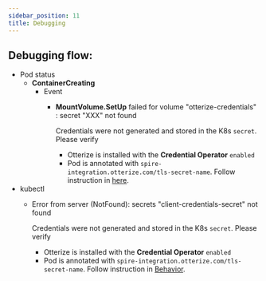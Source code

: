 ```yaml
---
sidebar_position: 11
title: Debugging
---
```


## Debugging flow:

- Pod status
  - **ContainerCreating**
    - Event
      - **MountVolume.SetUp** failed for volume "otterize-credentials" : secret "XXX" not found
      
          Credentials were not generated and stored in the K8s `secret`. Please verify
          - Otterize is installed with the **Credential Operator** `enabled`
          - Pod is annotated with `spire-integration.otterize.com/tls-secret-name`. Follow instruction in [here](/guides/k8s-mtls/#annotation-parameters).
- kubectl
  - Error from server (NotFound): secrets "client-credentials-secret" not found

    Credentials were not generated and stored in the K8s `secret`. Please verify
    - Otterize is installed with the **Credential Operator** `enabled`
    - Pod is annotated with `spire-integration.otterize.com/tls-secret-name`. Follow instruction in [Behavior](/credential-operator/behavior).